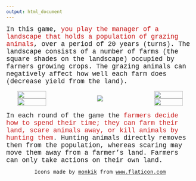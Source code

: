 ```yaml
---
output: html_document
---
```

<p>
<span style="font-family: Courier New; font-size: 1.25em">
In this game, <span style="color:#ca1b1b;">you play the manager of a landscape that holds a population of grazing animals</span>, over a period of 20 years (turns).
The landscape consists of a number of farms (the square shades on the landscape) occupied by farmers growing crops.
The grazing animals can negatively affect how well each farm does (decrease yield from the land).
</span>

<div style="display: flex; text-align: center; align-items: center;">

<div style="width: 30%"; align-items: right;>
<img src="goose_icon.jpg" width="75%"><br>
<img src="hunt_icon.jpg" width="75%">
</div>

<div style="width: 50%">
<img src="landscape2.jpg">
</div>

<div style="width: 30%"; align-items: right;>
<img src="crop_icon.jpg" width="75%"><br>
<img src="farmer_icon.jpg" width="75%">
</div>

</div>

<span style="font-family: Courier New; font-size: 1.25em">
In each round of the game the <span style="color:#ca1b1b;">farmers decide how to spend their time; they can farm their land, scare animals away, or kill animals by hunting them</span>.
Hunting animals directly removes them from the population, whereas scaring may move them away from a farmer's land. 
Farmers can only take actions on their own land.
</span>

<div style="text-align: center; font-family: Courier New;">Icons made by <a href="https://www.flaticon.com/authors/monkik" title="monkik">monkik</a> from <a href="https://www.flaticon.com/" title="Flaticon">www.flaticon.com</a></div>

